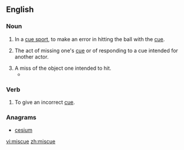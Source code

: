 ==English==

===Noun===
{{en-noun}}

# {{sport}} In a [[cue sport]], to make an error in hitting the ball with the [[cue]].
# {{theater}} The act of missing one's [[cue]] or of responding to a cue intended for another actor.
# A miss of the object one intended to hit.
#* {{quote-news
|year=2010
|date=December 28
|author=Owen Phillips
|title=Sunderland 0 - 2 Blackpool
|work=BBC
|url=http://news.bbc.co.uk/sport1/hi/football/eng_prem/9317216.stm
|page=
|passage=Some comical defending involving two terrible clearances saw Kingson called on to block Welbeck's strike and then Evatt made amends for his shocking miscue by heading Bent's powerful follow-up over the bar.}}

===Verb===
{{en-verb|miscues|miscuing|miscued|miscued}}

# {{theater}} To give an incorrect [[cue]].

===Anagrams===
* [[cesium#English|cesium]]

[[vi:miscue]]
[[zh:miscue]]